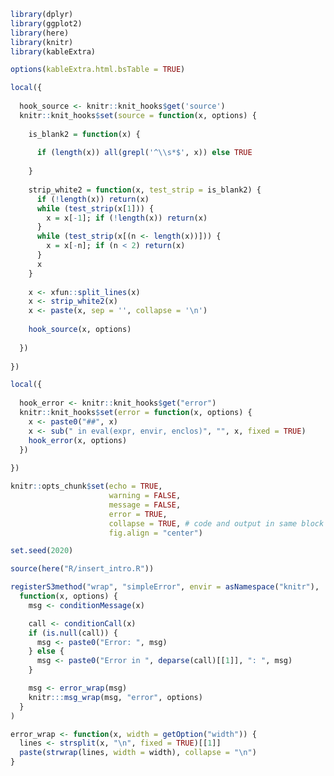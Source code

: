 
<!-- include libraries -->

```r

library(dplyr)
library(ggplot2)
library(here)
library(knitr)
library(kableExtra)

```

<!-- kableExtra bootstrap css 
https://haozhu233.github.io/kableExtra/bookdown/use-bootstrap-tables-in-gitbooks-epub.html
-->

```r

options(kableExtra.html.bsTable = TRUE)

```


<!-- knit_hook: collapse and strip white 
this is a Blake hack -->

```r

local({
  
  hook_source <- knitr::knit_hooks$get('source')
  knitr::knit_hooks$set(source = function(x, options) {
    
    is_blank2 = function(x) {
      
      if (length(x)) all(grepl('^\\s*$', x)) else TRUE
      
    }
    
    strip_white2 = function(x, test_strip = is_blank2) {
      if (!length(x)) return(x)
      while (test_strip(x[1])) {
        x = x[-1]; if (!length(x)) return(x)
      }
      while (test_strip(x[(n <- length(x))])) {
        x = x[-n]; if (n < 2) return(x)
      }
      x
    }
    
    x <- xfun::split_lines(x)
    x <- strip_white2(x)
    x <- paste(x, sep = '', collapse = '\n')
    
    hook_source(x, options)
    
  })
  
})

```

<!-- knit_hook: collapse and print error red
super hacky, see here: https://stackoverflow.com/a/54985678/7705429
we'll need to be careful to not string four # together anywhere
--->

<script>
$(document).ready(function() {
  window.setTimeout(function() {
    $(".co:contains('####')").css("color", "red");
    var tmp = $(".co:contains('####')").text();
    $(".co:contains('####')").text(tmp.replace("####", "##"));
  }, 15);
});
</script>

```r

local({
  
  hook_error <- knitr::knit_hooks$get("error")
  knitr::knit_hooks$set(error = function(x, options) {
    x <- paste0("##", x)
    x <- sub(" in eval(expr, envir, enclos)", "", x, fixed = TRUE)
    hook_error(x, options)
  })
  
})

```

<!-- chunk options -->

```r

knitr::opts_chunk$set(echo = TRUE,
                      warning = FALSE,
                      message = FALSE,
                      error = TRUE,
                      collapse = TRUE, # code and output in same block
                      fig.align = "center")

```



<!-- miscellaneous -->

```r

set.seed(2020)

source(here("R/insert_intro.R"))

```

<!-- 
make error messages closer to base R 
https://github.com/hadley/adv-r/blob/master/common.R
looks like it doesn't work because R no longer
let's users override s3 methods, so I changed the s3 to "simpleError"
-->

```r

registerS3method("wrap", "simpleError", envir = asNamespace("knitr"),
  function(x, options) {
    msg <- conditionMessage(x)

    call <- conditionCall(x)
    if (is.null(call)) {
      msg <- paste0("Error: ", msg)
    } else {
      msg <- paste0("Error in ", deparse(call)[[1]], ": ", msg)
    }

    msg <- error_wrap(msg)
    knitr:::msg_wrap(msg, "error", options)
  }
)

error_wrap <- function(x, width = getOption("width")) {
  lines <- strsplit(x, "\n", fixed = TRUE)[[1]]
  paste(strwrap(lines, width = width), collapse = "\n")
}

```



